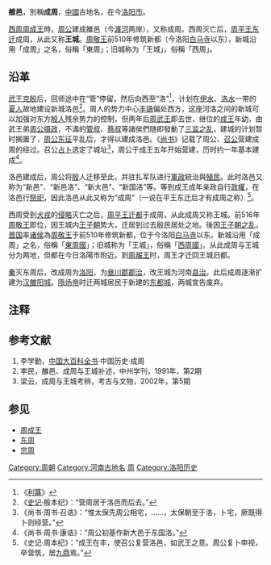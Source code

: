 '''雒邑'''，別稱'''成周'''，[[中國|中國]]古地名，在今[[洛阳市|洛阳市]]。

[[西周|西周]][[周成王|周成王]]時，[[周公|周公]]建成雒邑（今[[瀍河|瀍河]]两岸），又称成周。西周灭亡后，[[周平王|周平王]][[平王东迁|东迁]]成周，从此又称'''王城'''。[[周敬王|周敬王]]前510年修筑新都（今洛阳[[白马寺|白马寺]]以东），新城沿用「成周」之名，俗稱「東周」；旧城称为「王城」，俗稱「西周」。

==沿革==
[[武王克殷|武王克殷]]后，回师途中在“管”停留，然后向西至“洛”<ref group="注">《[[利簋|利簋]]》</ref>，计划在[[伊水|伊水]]、[[洛河_(黃河)|洛水]]一带的[[夏朝|夏人]]故地建设新城洛邑<ref group="注">《[[史记|史记]]·殷本纪》：“营周居于洛邑而后去。”</ref>。周人的势力中心[[丰镐|丰镐]]偏处西方，这座河洛之间的新城可以加强对东方[[殷朝|殷人]]残余势力的控制，但两年后[[周武王|周武王]]即去世，继位的[[周成王|成王]]年幼，由武王弟[[周公|周公]][[摄政|摄政]]，不滿的[[管叔鲜|管叔]]、[[蔡叔|蔡叔]]等諸侯們随即發動了[[三监之乱|三监之乱]]，建城的计划暂时搁置了，[[周公东征|周公东征]]平乱后，才得以建成洛邑。《[[尚书_(书)|尚书]]》记载了周公、[[召公|召公]]营建成周的经过。召公[[占卜|占卜]]选定了城址<ref group="注">《尚书·周书·召诰》：“惟太保先周公相宅，……，太保朝至于洛，卜宅，厥既得卜则经营。”</ref>，周公于成王五年开始营建，历时约一年基本建成<ref group="注">《尚书·周书·康诰》：“周公初基作新大邑于东国洛。”</ref>。

洛邑建成后，周公将[[殷|殷]]人迁移至此，并驻扎军队进行[[軍政|軍政]]統治與[[殖民|殖民]]。此时洛邑又称为“新邑”、“新邑洛”、“新大邑”、“新国洛”等。等到成王成年亲政自行[[政權|政權]]，在洛邑行[[祭祀|祭祀]]，因此洛邑从此又称为“成周”（一说在平王东迁后才有成周之称）<ref group="注">《史记·周本纪》：“成王在丰，使召公复营洛邑，如武王之意。周公复卜申视，卒营筑，居[[九鼎|九鼎]]焉。”</ref>。

西周受到[[犬戎|犬戎]]的[[侵略|侵略]]灭亡之后，[[周平王|周平王]][[迁都|迁都]]于成周，从此成周又称王城。前516年[[周敬王|周敬王]]即位，因王城内[[王子朝|王子朝]]势大，迁居到过去殷民居处之地。後因[[王子朝之乱|王子朝之乱]]，[[晋国|晋国]]率[[诸侯|诸侯]]為[[周敬王|周敬王]]于前510年修筑新都，位于今洛阳[[白马寺|白马寺]]以东。新城沿用「成周」之名，俗稱「[[東周國|東周國]]」；旧城称为「王城」，俗稱「[[西周國|西周國]]」。从此成周与王城分为两地，但都在今日洛陽市附近。到[[周赧王|周赧王]]时，周王才迁回王城旧都。

[[秦|秦]]灭东周后，改成周为[[洛阳|洛阳]]，为[[三川郡|叄川郡]][[郡治|郡治]]，改王城为河南[[县治|县治]]。此后成周逐渐扩建为[[汉魏洛阳城|汉雒阳城]]。[[隋炀帝|隋炀帝]]时迁两城居民于新建的[[隋唐洛阳城|东都城]]，两城宣告废弃。

==注释==
<references group="注"/>

==参考文献==
#李学勤，[[中国大百科全书|中国大百科全书]]·中国历史·成周
#李民，雒邑、成周与王城补述，中州学刊，1991年，第2期
#梁云，成周与王城考辨，考古与文物，2002年，第5期

==参见==
*[[周成王|周成王]]
*[[东周|东周]]
*[[宗周|宗周]]

{{DEFAULTSORT:L洛邑}}

{{中国都城}}
{{周都城与重要遗址}}
{{Neolithic cultures of China}}

[[Category:周朝|Category:周朝]]
[[Category:河南古地名|Category:河南古地名]]
[[Category:中国历代国都|周]]
[[Category:洛阳历史|Category:洛阳历史]]